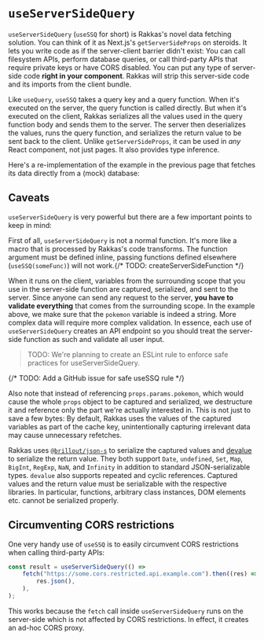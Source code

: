 
# `useServerSideQuery`

`useServerSideQuery` (`useSSQ` for short) is Rakkas's novel data fetching solution. You can think of it as Next.js's `getServerSideProps` on steroids. It lets you write code as if the server-client barrier didn't exist: You can call filesystem APIs, perform database queries, or call third-party APIs that require private keys or have CORS disabled. You can put any type of server-side code **right in your component**. Rakkas will strip this server-side code and its imports from the client bundle.

Like `useQuery`, `useSSQ` takes a query key and a query function. When it's executed on the server, the query function is called directly. But when it's executed on the client, Rakkas serializes all the values used in the query function body and sends them to the server. The server then deserializes the values, runs the query function, and serializes the return value to be sent back to the client. Unlike `getServerSideProps`, it can be used in _any_ React component, not just pages. It also provides type inference.

Here's a re-implementation of the example in the previous page that fetches its data directly from a (mock) database:


<SampleViewer
	url="/examples/use-ssq/pikachu"
	code={useSSQExample}
	height="35em"
/>

## Caveats

`useServerSideQuery` is very powerful but there are a few important points to keep in mind:

First of all, `useServerSideQuery` is not a normal function. It's more like a macro that is processed by Rakkas's code transforms. The function argument must be defined inline, passing functions defined elsewhere (`useSSQ(someFunc)`) will not work.{/* TODO: createServerSideFunction */}

When it runs on the client, variables from the surrounding scope that you use in the server-side function are captured, serialized, and sent to the server. Since anyone can send any request to the server, **you have to validate everything** that comes from the surrounding scope. In the example above, we make sure that the `pokemon` variable is indeed a string. More complex data will require more complex validation. In essence, each use of `useServerSideQuery` creates an API endpoint so you should treat the server-side function as such and validate all user input.

> TODO: We're planning to create an ESLint rule to enforce safe practices for useServerSideQuery.

{/* TODO: Add a GitHub issue for safe useSSQ rule */}

Also note that instead of referencing `props.params.pokemon`, which would cause the whole `props` object to be captured and serialized, we destructure it and reference only the part we're actually interested in. This is not just to save a few bytes: By default, Rakkas uses the values of the captured variables as part of the cache key, unintentionally capturing irrelevant data may cause unnecessary refetches.

Rakkas uses [`@brillout/json-s`](https://github.com/brillout/json-s) to serialize the captured values and [devalue](https://github.com/Rich-Harris/devalue) to serialize the return value. They both support `Date`, `undefined`, `Set`, `Map`, `BigInt`, `RegExp`, `NaN`, and `Infinity` in addition to standard JSON-serializable types. `devalue` also supports repeated and cyclic references. Captured values and the return value must be serializable with the respective libraries. In particular, functions, arbitrary class instances, DOM elements etc. cannot be serialized properly.

## Circumventing CORS restrictions

One very handy use of `useSSQ` is to easily circumvent CORS restrictions when calling third-party APIs:

```ts
const result = useServerSideQuery(() =>
	fetch("https://some.cors.restricted.api.example.com").then((res) =>
		res.json(),
	),
);
```

This works because the `fetch` call inside `useServerSideQuery` runs on the server-side which is not affected by CORS restrictions. In effect, it creates an ad-hoc CORS proxy.
